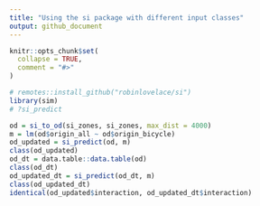 ```yaml
---
title: "Using the si package with different input classes"
output: github_document
---
```


```r
knitr::opts_chunk$set(
  collapse = TRUE,
  comment = "#>"
)
```

```r
# remotes::install_github("robinlovelace/si")
library(sim)
# ?si_predict
```

```r
od = si_to_od(si_zones, si_zones, max_dist = 4000)
m = lm(od$origin_all ~ od$origin_bicycle)
od_updated = si_predict(od, m)
class(od_updated)
od_dt = data.table::data.table(od)
class(od_dt)
od_updated_dt = si_predict(od_dt, m)
class(od_updated_dt)
identical(od_updated$interaction, od_updated_dt$interaction)
```

